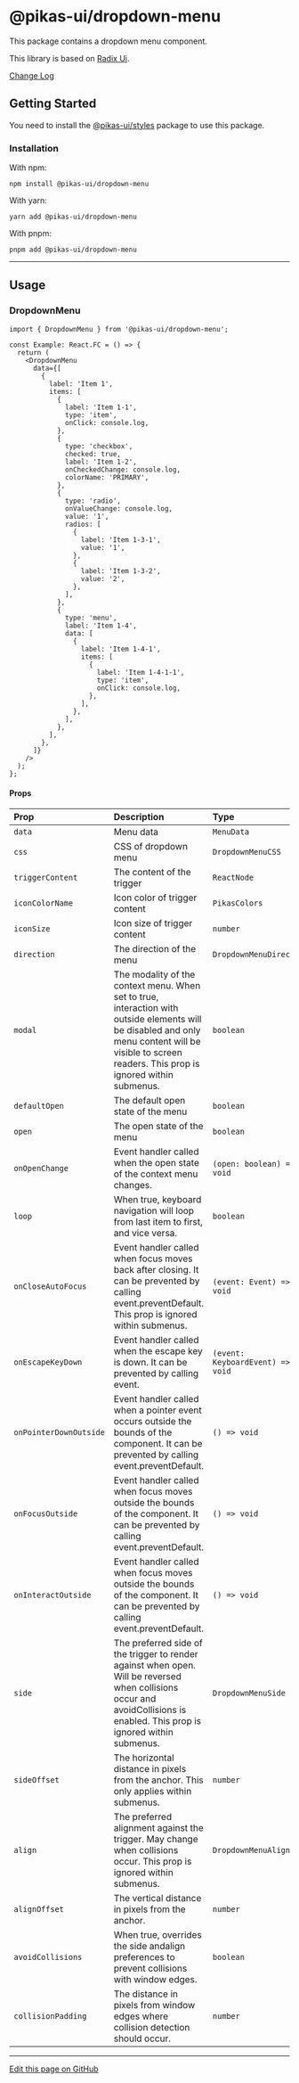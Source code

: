 

<NextSeo title="Dropdown Menu" />

# @pikas-ui/dropdown-menu

This package contains a dropdown menu component.

This library is based on [Radix Ui](https://www.radix-ui.com/).

<a href="https://github.com/Achaak/pikas/blob/main/packages/ui/dropdown-menu/CHANGELOG.md">
  Change Log
</a>

## Getting Started

You need to install the <a href={stylesLink}>@pikas-ui/styles</a> package to use this package.

### Installation

With npm:

```
npm install @pikas-ui/dropdown-menu
```

With yarn:

```
yarn add @pikas-ui/dropdown-menu
```

With pnpm:

```
pnpm add @pikas-ui/dropdown-menu
```

---

## Usage

### DropdownMenu

<DropdownMenuExample />

```tsx
import { DropdownMenu } from '@pikas-ui/dropdown-menu';

const Example: React.FC = () => {
  return (
    <DropdownMenu
      data={[
        {
          label: 'Item 1',
          items: [
            {
              label: 'Item 1-1',
              type: 'item',
              onClick: console.log,
            },
            {
              type: 'checkbox',
              checked: true,
              label: 'Item 1-2',
              onCheckedChange: console.log,
              colorName: 'PRIMARY',
            },
            {
              type: 'radio',
              onValueChange: console.log,
              value: '1',
              radios: [
                {
                  label: 'Item 1-3-1',
                  value: '1',
                },
                {
                  label: 'Item 1-3-2',
                  value: '2',
                },
              ],
            },
            {
              type: 'menu',
              label: 'Item 1-4',
              data: [
                {
                  label: 'Item 1-4-1',
                  items: [
                    {
                      label: 'Item 1-4-1-1',
                      type: 'item',
                      onClick: console.log,
                    },
                  ],
                },
              ],
            },
          ],
        },
      ]}
    />
  );
};
```

#### Props

| Prop                   | Description                                                                                                                                                                                           | Type                             | Default |
| :--------------------- | :---------------------------------------------------------------------------------------------------------------------------------------------------------------------------------------------------- | :------------------------------- | :------ |
| `data`                 | Menu data                                                                                                                                                                                             | `MenuData`                       | -       |
| `css`                  | CSS of dropdown menu                                                                                                                                                                                  | `DropdownMenuCSS`                | -       |
| `triggerContent`       | The content of the trigger                                                                                                                                                                            | `ReactNode`                      | -       |
| `iconColorName`        | Icon color of trigger content                                                                                                                                                                         | `PikasColors`                    | -       |
| `iconSize`             | Icon size of trigger content                                                                                                                                                                          | `number`                         | 24      |
| `direction`            | The direction of the menu                                                                                                                                                                             | `DropdownMenuDirection`          | -       |
| `modal`                | The modality of the context menu. When set to true, interaction with outside elements will be disabled and only menu content will be visible to screen readers. This prop is ignored within submenus. | `boolean`                        | `false` |
| `defaultOpen`          | The default open state of the menu                                                                                                                                                                    | `boolean`                        | `false` |
| `open`                 | The open state of the menu                                                                                                                                                                            | `boolean`                        | -       |
| `onOpenChange`         | Event handler called when the open state of the context menu changes.                                                                                                                                 | `(open: boolean) => void`        | -       |
| `loop`                 | When true, keyboard navigation will loop from last item to first, and vice versa.                                                                                                                     | `boolean`                        | `false` |
| `onCloseAutoFocus`     | Event handler called when focus moves back after closing. It can be prevented by calling event.preventDefault. This prop is ignored within submenus.                                                  | `(event: Event) => void`         | -       |
| `onEscapeKeyDown`      | Event handler called when the escape key is down. It can be prevented by calling event.                                                                                                               | `(event: KeyboardEvent) => void` | -       |
| `onPointerDownOutside` | Event handler called when a pointer event occurs outside the bounds of the component. It can be prevented by calling event.preventDefault.                                                            | `() => void`                     | -       |
| `onFocusOutside`       | Event handler called when focus moves outside the bounds of the component. It can be prevented by calling event.preventDefault.                                                                       | `() => void`                     | -       |
| `onInteractOutside`    | Event handler called when focus moves outside the bounds of the component. It can be prevented by calling event.preventDefault.                                                                       | `() => void`                     | -       |
| `side`                 | The preferred side of the trigger to render against when open. Will be reversed when collisions occur and avoidCollisions is enabled. This prop is ignored within submenus.                           | `DropdownMenuSide`               | `true`  |
| `sideOffset`           | The horizontal distance in pixels from the anchor. This only applies within submenus.                                                                                                                 | `number`                         | -       |
| `align`                | The preferred alignment against the trigger. May change when collisions occur. This prop is ignored within submenus.                                                                                  | `DropdownMenuAlign`              | -       |
| `alignOffset`          | The vertical distance in pixels from the anchor.                                                                                                                                                      | `number`                         | -       |
| `avoidCollisions`      | When true, overrides the side andalign preferences to prevent collisions with window edges.                                                                                                           | `boolean`                        | `false` |
| `collisionPadding`     | The distance in pixels from window edges where collision detection should occur.                                                                                                                      | `number`                         | -       |

---

[Edit this page on GitHub](https://github.com/Achaak/pikas/blob/main/apps/docs-ui/pages/components/dropdown-menu.mdx)
